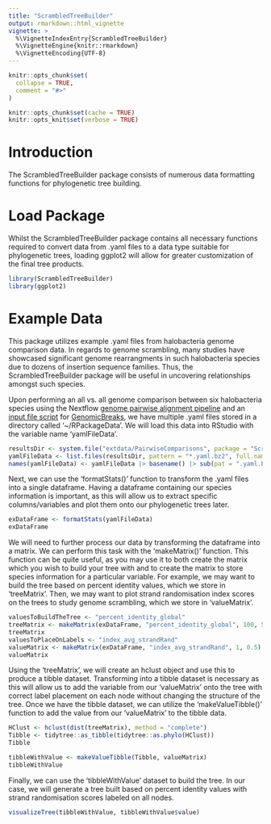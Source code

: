 ```yaml
---
title: "ScrambledTreeBuilder"
output: rmarkdown::html_vignette
vignette: >
  %\VignetteIndexEntry{ScrambledTreeBuilder}
  %\VignetteEngine{knitr::rmarkdown}
  %\VignetteEncoding{UTF-8}
---
```


```r
knitr::opts_chunk$set(
  collapse = TRUE,
  comment = "#>"
)
```

```r
knitr::opts_chunk$set(cache = TRUE)
knitr::opts_knit$set(verbose = TRUE)
```

# Introduction
The ScrambledTreeBuilder package consists of numerous data formatting functions for phylogenetic tree building. 

# Load Package
Whilst the ScrambledTreeBuilder package contains all necessary functions required to convert data from .yaml files to a data type suitable for phylogenetic trees, loading ggplot2 will allow for greater customization of the final tree products.

```r
library(ScrambledTreeBuilder)
library(ggplot2)
```

# Example Data
This package utilizes example .yaml files from halobacteria genome comparison data. In regards to genome scrambling, many studies have showcased significant genome rearrangments in such halobacteria species due to dozens of insertion sequence families. Thus, the ScrambledTreeBuilder package will be useful in uncovering relationships amongst such species.

Upon performing an all vs. all genome comparison between six halobacteria species using the Nextflow [genome pairwise alignment pipeline](https://github.com/oist/plessy_pairwiseGenomeComparison) and an [input file script](https://github.com/brennern/GenomeScrambling/blob/main/scripts/makeGBreaksInputFile.sh) for [GenomicBreaks](https://github.com/oist/GenomicBreaks), we have multiple .yaml files stored in a directory called '~/RPackageData'. We will load this data into RStudio with the variable name 'yamlFileData'.

```r
resultsDir <- system.file("extdata/PairwiseComparisons", package = "ScrambledTreeBuilder")
yamlFileData <- list.files(resultsDir, pattern = "*.yaml.bz2", full.names = TRUE)
names(yamlFileData) <- yamlFileData |> basename() |> sub(pat = ".yaml.bz2", rep="")
```

Next, we can use the 'formatStats()' function to transform the .yaml files into a single dataframe. Having a dataframe containing our species information is important, as this will allow us to extract specific columns/variables and plot them onto our phylogenetic trees later.

```r
exDataFrame <- formatStats(yamlFileData)
exDataFrame
```

We will need to further process our data by transforming the dataframe into a matrix. We can perform this task with the 'makeMatrix()' function. This function can be quite useful, as you may use it to both create the matrix which you wish to build your tree with and to create the matrix to store species information for a particular variable. For example, we may want to build the tree based on percent identity values, which we store in 'treeMatrix'. Then, we may want to plot strand randomisation index scores on the trees to study genome scrambling, which we store in 'valueMatrix'.

```r
valuesToBuildTheTree <- "percent_identity_global"
treeMatrix <- makeMatrix(exDataFrame, "percent_identity_global", 100, 50)
treeMatrix
valuesToPlaceOnLabels <- "index_avg_strandRand"
valueMatrix <- makeMatrix(exDataFrame, "index_avg_strandRand", 1, 0.5)
valueMatrix
```

Using the 'treeMatrix', we will create an hclust object and use this to produce a tibble dataset. Transforming into a tibble dataset is necessary as this will allow us to add the variable from our 'valueMatrix' onto the tree with correct label placement on each node without changing the structure of the tree. Once we have the tibble dataset, we can utilize the 'makeValueTibble()' function to add the value from our 'valueMatrix' to the tibble data.

```r
HClust <- hclust(dist(treeMatrix), method = "complete")
Tibble <- tidytree::as_tibble(tidytree::as.phylo(HClust))
Tibble

tibbleWithValue <- makeValueTibble(Tibble, valueMatrix)
tibbleWithValue
```

Finally, we can use the 'tibbleWithValue' dataset to build the tree. In our case, we will generate a tree built based on percent identity values with strand randomisation scores labeled on all nodes.

```r
visualizeTree(tibbleWithValue, tibbleWithValue$value)
```





